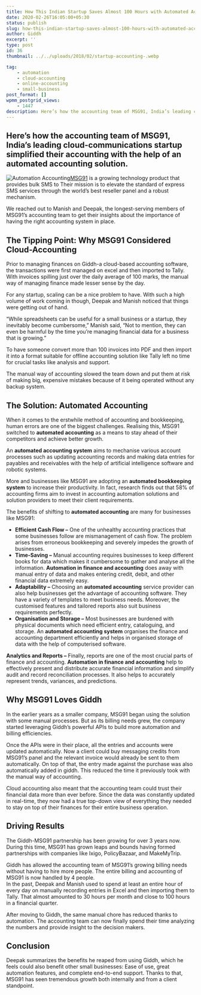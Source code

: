 ```yaml
---
title: How This Indian Startup Saves Almost 100 Hours with Automated Accounting
date: 2020-02-26T16:05:00+05:30
status: publish
slug: how-this-indian-startup-saves-almost-100-hours-with-automated-accounting
author: Giddh
excerpt: ''
type: post
id: 36
thumbnail: ../../uploads/2018/02/startup-accounting-.webp

tag:
    - automation
    - cloud-accounting
    - online-accounting
    - small-business
post_format: []
wpmm_postgrid_views:
    - 1447
description: Here’s how the accounting team of MSG91, India’s leading cloud-communications startup simplified their accounting with the help of an automated accounting
---
```

Here’s how the accounting team of MSG91, India’s leading cloud-communications startup simplified their accounting with the help of an automated accounting solution.
--------------------------------------------------------------------------------------------------------------------------------------------------------------------

![Automation Accounting](../../uploads/2019/11/1_9_Tglt0IZMb9leROcvdX4g.webp)[MSG91](https://msg91.com/) is a growing technology product that provides bulk SMS to Their mission is to elevate the standard of express SMS services through the world’s best reseller panel and a robust mechanism.

We reached out to Manish and Deepak, the longest-serving members of MSG91’s accounting team to get their insights about the importance of having the right accounting system in place.

The Tipping Point: Why MSG91 Considered Cloud-Accounting
--------------------------------------------------------

Prior to managing finances on Giddh-a cloud-based accounting software, the transactions were first managed on excel and then imported to Tally. With invoices spilling just over the daily average of 100 marks, the manual way of managing finance made lesser sense by the day.

For any startup, scaling can be a nice problem to have. With such a high volume of work coming in though, Deepak and Manish noticed that things were getting out of hand.

“While spreadsheets can be useful for a small business or a startup, they inevitably become cumbersome,” Manish said, “Not to mention, they can even be harmful by the time you’re managing financial data for a business that is growing.”

 To have someone convert more than 100 invoices into PDF and then import it into a format suitable for offline accounting solution like Tally left no time for crucial tasks like analysis and support.

The manual way of accounting slowed the team down and put them at risk of making big, expensive mistakes because of it being operated without any backup system.

The Solution: Automated Accounting
----------------------------------

When it comes to the erstwhile method of accounting and bookkeeping, human errors are one of the biggest challenges. Realising this, MSG91 switched to **automated accounting** as a means to stay ahead of their competitors and achieve better growth.

An **automated accounting system** aims to mechanise various account processes such as updating accounting records and making data entries for payables and receivables with the help of artificial intelligence software and robotic systems.

More and businesses like MSG91 are adopting an **automated bookkeeping system** to increase their productivity. In fact, research finds out that 58% of accounting firms aim to invest in accounting automation solutions and solution providers to meet their client requirements.

The benefits of shifting to **automated accounting** are many for businesses like MSG91:

- **Efficient Cash Flow –** One of the unhealthy accounting practices that some businesses follow are mismanagement of cash flow. The problem arises from erroneous bookkeeping and severely impedes the growth of businesses.
- **Time-Saving –** Manual accounting requires businesses to keep different books for data which makes it cumbersome to gather and analyse all the information. **Automation in finance and accounting** does away with manual entry of data and makes entering credit, debit, and other financial data extremely easy.
- **Adaptability –** Choosing an **automated accounting** service provider can also help businesses get the advantage of accounting software. They have a variety of templates to meet business needs. Moreover, the customised features and tailored reports also suit business requirements perfectly.
- **Organisation and Storage –** Most businesses are burdened with physical documents which need efficient entry, cataloguing, and storage. An **automated accounting system** organises the finance and accounting department efficiently and helps in organised storage of data with the help of computerised software.

**Analytics and Reports –** Finally, reports are one of the most crucial parts of finance and accounting. **Automation in finance and accounting** help to effectively present and distribute accurate financial information and simplify audit and record reconciliation processes. It also helps to accurately represent trends, variances, and predictions.

Why MSG91 Loves Giddh
---------------------

In the earlier years as a smaller company, MSG91 began using the solution with some manual processes. But as its billing needs grew, the company started leveraging Giddh’s powerful APIs to build more automation and billing efficiencies.

Once the APIs were in their place, all the entries and accounts were updated automatically. Now a client could buy messaging credits from MSG91’s panel and the relevant invoice would already be sent to them automatically. On top of that, the entry made against the purchase was also automatically added in giddh. This reduced the time it previously took with the manual way of accounting.

 Cloud accounting also meant that the accounting team could trust their financial data more than ever before. Since the data was constantly updated in real-time, they now had a true top-down view of everything they needed to stay on top of their finances for their entire business operation.

Driving Results
---------------

The Giddh-MSG91 partnership has been growing for over 3 years now. During this time, MSG91 has grown leaps and bounds having formed partnerships with companies like Ixigo, PolicyBazaar, and MakeMyTrip.

Giddh has allowed the accounting team of MSG91’s growing billing needs without having to hire more people. The entire billing and accounting of MSG91 is now handled by 4 people.  
 In the past, Deepak and Manish used to spend at least an entire hour of every day on manually recording entries in Excel and then importing them to Tally. That almost amounted to 30 hours per month and close to 100 hours in a financial quarter.

 After moving to Giddh, the same manual chore has reduced thanks to automation. The accounting team can now finally spend their time analyzing the numbers and provide insight to the decision makers.

Conclusion
----------

Deepak summarizes the benefits he reaped from using Giddh, which he feels could also benefit other small businesses: Ease of use, great automation features, and complete end-to-end support. Thanks to that, MSG91 has seen tremendous growth both internally and from a client standpoint.